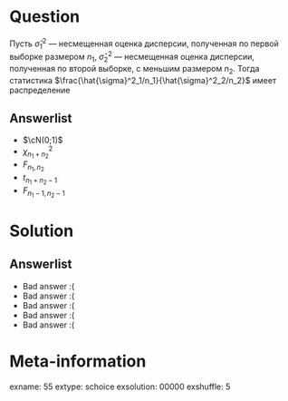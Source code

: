 Question
========
Пусть  $\hat{\sigma}^2_1$ — несмещенная оценка дисперсии, полученная по первой выборке размером $n_1$,   $\hat{\sigma}^2_2$ — несмещенная оценка дисперсии, полученная по второй выборке, с меньшим размером  $n_2$. Тогда статистика $\frac{\hat{\sigma}^2_1/n_1}{\hat{\sigma}^2_2/n_2}$  имеет распределение


Answerlist
----------
*  $\cN(0;1)$
*  $\chi^2_{n_1+n_2}$
*  $F_{n_1,n_2}$
*  $t_{n_1+n_2-1}$
*  $F_{n_1-1,n_2-1}$

Solution
========

Answerlist
----------
*  Bad answer :(
*  Bad answer :(
*  Bad answer :(
*  Bad answer :(
*  Bad answer :(

Meta-information
================
exname: 55
extype: schoice
exsolution: 00000
exshuffle: 5
